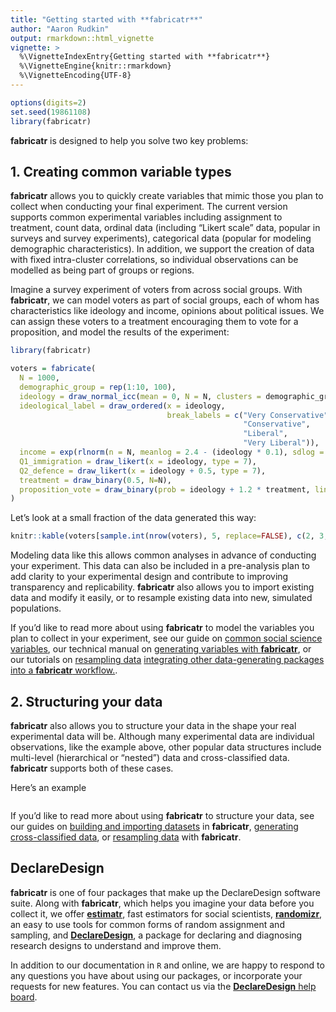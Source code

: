 ```yaml
---
title: "Getting started with **fabricatr**"
author: "Aaron Rudkin"
output: rmarkdown::html_vignette
vignette: >
  %\VignetteIndexEntry{Getting started with **fabricatr**}
  %\VignetteEngine{knitr::rmarkdown}
  %\VignetteEncoding{UTF-8}
---
```


```r
options(digits=2)
set.seed(19861108)
library(fabricatr)
```

**fabricatr** is designed to help you solve two key problems:

## 1. Creating common variable types

**fabricatr** allows you to quickly create variables that mimic those you plan to collect when conducting your final experiment. The current version supports common experimental variables including assignment to treatment, count data, ordinal data (including "Likert scale" data, popular in surveys and survey experiments), categorical data (popular for modeling demographic characteristics). In addition, we support the creation of data with fixed intra-cluster correlations, so individual observations can be modelled as being part of groups or regions.

Imagine a survey experiment of voters from across social groups. With **fabricatr**, we can model voters as part of social groups, each of whom has characteristics like ideology and income, opinions about political issues. We can assign these voters to a treatment encouraging them to vote for a proposition, and model the results of the experiment:

```r
library(fabricatr)

voters = fabricate(
  N = 1000,
  demographic_group = rep(1:10, 100),
  ideology = draw_normal_icc(mean = 0, N = N, clusters = demographic_group, ICC = 0.7),
  ideological_label = draw_ordered(x = ideology,
                                   break_labels = c("Very Conservative",
                                                    "Conservative",
                                                    "Liberal",
                                                    "Very Liberal")),
  income = exp(rlnorm(n = N, meanlog = 2.4 - (ideology * 0.1), sdlog = 0.12)),
  Q1_immigration = draw_likert(x = ideology, type = 7),
  Q2_defence = draw_likert(x = ideology + 0.5, type = 7),
  treatment = draw_binary(0.5, N=N),
  proposition_vote = draw_binary(prob = ideology + 1.2 * treatment, link = "probit")
)
```

Let's look at a small fraction of the data generated this way:
```r
knitr::kable(voters[sample.int(nrow(voters), 5, replace=FALSE), c(2, 3, 4, 6, 8, 9)])
```

Modeling data like this allows common analyses in advance of conducting your experiment. This data can also be included in a pre-analysis plan to add clarity to your experimental design and contribute to improving transparency and replicability. **fabricatr** also allows you to import existing data and modify it easily, or to resample existing data into new, simulated populations.

If you'd like to read more about using **fabricatr** to model the variables you plan to collect in your experiment, see our guide on [common social science variables](http://fabricatr.declaredesign.org/articles/common_social.html), our technical manual on [generating variables with **fabricatr**](http://fabricatr.declaredesign.org/articles/variable_generation.html), or our tutorials on [resampling data](http://fabricatr.declaredesign.org/articles/resampling.html) [integrating other data-generating packages into a **fabricatr** workflow.](http://fabricatr.declaredesign.org/articles/other_packages.html).

## 2. Structuring your data

**fabricatr** also allows you to structure your data in the shape your real experimental data will be. Although many experimental data are individual observations, like the example above, other popular data structures include multi-level (hierarchical or "nested") data and cross-classified data. **fabricatr** supports both of these cases.

Here's an example
```r
```

If you'd like to read more about using **fabricatr** to structure your data, see our guides on [building and importing datasets](http://fabricatr.declaredesign.org/articles/building_importing.html) in **fabricatr**, [generating cross-classified data](http://fabricatr.declaredesign.org/articles/cross_classified.html), or [resampling data](http://fabricatr.declaredesign.org/articles/resampling.html) with **fabricatr**.

## DeclareDesign

**fabricatr** is one of four packages that make up the DeclareDesign software suite. Along with **fabricatr**, which helps you imagine your data before you collect it, we offer [**estimatr**](http://estimatr.declaredesign.org/), fast estimators for social scientists, [**randomizr**](http://randomizr.declaredesign.org/), an easy to use tools for common forms of random assignment and sampling, and [**DeclareDesign**](http://declaredesign.org/), a package for declaring and diagnosing research designs to understand and improve them.

In addition to our documentation in `R` and online, we are happy to respond to any questions you have about using our packages, or incorporate your requests for new features. You can contact us via the  [**DeclareDesign** help board](http://discuss.declaredesign.org/).
